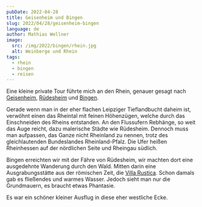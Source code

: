 ```yaml
---
pubDate: 2022-04-28
title: Geisenheim und Bingen
slug: 2022/04/28/geisenheim-bingen
language: de
author: Mathias Wellner
image:
  src: /img/2022/bingen/rhein.jpg
  alt: Weinberge und Rhein
tags:
  - rhein
  - bingen
  - reisen
---
```



Eine kleine private Tour führte mich an den Rhein, genauer gesagt nach [Geisenheim](https://de.wikipedia.org/wiki/Geisenheim), [Rüdesheim](https://de.wikipedia.org/wiki/R%C3%BCdesheim_am_Rhein) und [Bingen](https://de.wikipedia.org/wiki/Bingen_am_Rhein).

<ResponsiveImage
  src="/img/2022/bingen/geisenheim.jpg"
  alt="Ankunft in Geisenheim"
  aspectRatio="4:3"
/>

Gerade wenn man in der eher flachen Leipziger Tieflandbucht daheim ist, verwöhnt einen das Rheintal mit feinen Höhenzügen, welche durch das Einschneiden des Rheins entstanden. An den Flussufern Rebhänge, so weit das Auge reicht, dazu malerische Städte wie Rüdesheim. Dennoch muss man aufpassen, das Ganze nicht Rheinland zu nennen, trotz des gleichlautenden Bundeslandes Rheinland-Pfalz. Die Ufer heißen Rheinhessen auf der nördlichen Seite und Rheingau südlich.

<ResponsiveImage
  src="/img/2022/bingen/kran.jpg"
  alt="Verladekran in Bingen"
  aspectRatio="4:3"
/>

Bingen erreichten wir mit der Fähre von Rüdesheim, wir machten dort eine ausgedehnte Wanderung durch den Wald. Mitten darin eine Ausgrabungsstätte aus der römischen Zeit, die [Villa Rustica](<https://de.wikipedia.org/wiki/Villa_Rustica_(Weiler_bei_Bingen)>). Schon damals gab es fließendes und warmes Wasser. Jedoch sieht man nur die Grundmauern, es braucht etwas Phantasie.

<ResponsiveImage
  src="/img/2022/bingen/rhein.jpg"
  alt="Weinberge und Rhein"
  aspectRatio="4:3"
/>

Es war ein schöner kleiner Ausflug in diese eher westliche Ecke.
